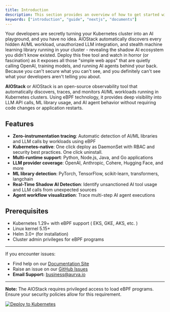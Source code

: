 ```yaml
---
title: Introduction
description: This section provides an overview of how to get started with AIOStack.
keywords: ["introduction", "guide", "nextjs", "documents"]
---
```


<Note title="TLDR">
Your developers are secretly turning your Kubernetes cluster into an AI playground, and you have no idea. AIOStack automatically discovers every hidden AI/ML workload, unauthorized LLM integration, and stealth machine learning library running in your cluster - 
revealing the shadow AI ecosystem you didn't know existed. Deploy this free tool and watch in horror (or fascination) as it exposes all those "simple web apps" that are quietly calling OpenAI, training models, and running AI agents behind your back. Because you can't secure what you can't see, and you definitely can't see what your developers aren't telling you about.
</Note>


**AIOStack** or AIOStack is an open-source observability tool that automatically discovers, 
traces, and monitors AI/ML workloads running in Kubernetes clusters. Using eBPF technology, it provides deep visibility into LLM API calls, ML library usage, and AI agent behavior without requiring code changes or application restarts.

## Features

- **Zero-instrumentation tracing**: Automatic detection of AI/ML libraries and LLM calls by workloads using eBPF
- **Kubernetes-native**: One click deploy as DaemonSet with RBAC and security best practices. One click uninstall.
- **Multi-runtime support**: Python, Node.js, Java, and Go applications
- **LLM provider coverage**: OpenAI, Anthropic, Cohere, Hugging Face, and more
- **ML library detection**: PyTorch, TensorFlow, scikit-learn, transformers, langchain
- **Real-Time Shadow AI Detection**: Identify unsanctioned AI tool usage and LLM calls from unexpected sources
- **Agent workflow visualization**: Trace multi-step AI agent executions


## Prerequisites

- Kubernetes 1.29+ with eBPF support ( EKS, GKE, AKS, etc. )
- Linux kernel 5.15+ 
- Helm 3.0+ (for installation)
- Cluster admin privileges for eBPF programs

<CardGrid>
  <Card
    subtitle="Instructions"
    title="Deployment"
    description="Follow the quick start guide to install AIOStack and get up and running."
    href="/docs/installation"
  />
  <Card
    subtitle="Setup"
    title="Configuration"
    description="Configure your AIOStack and discover what you can do with it."
    href="/docs/installation/steps"
    external={false}
  />
</CardGrid>

---

If you encounter issues:
- Find help on our [Documentation Site](https://ai.staging.aurva.io)
- Raise an issue on our [GitHub Issues](https://github.com/aurva-io/ai-observability-stack/issues)
- **Email Support:** business@aurva.io

---

**Note:** The AIOStack requires privileged access to load eBPF programs. Ensure your security policies allow for this requirement.

[![Deploy to Kubernetes](https://img.shields.io/badge/Deploy%20to-Kubernetes-326CE5?style=for-the-badge&logo=kubernetes)](https://github.com/aurva-io/ai-observability-stack)


